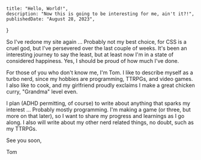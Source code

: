     title: "Hello, World!",
    description: "Now this is going to be interesting for me, ain't it?!",
    publishedDate: "August 28, 2023",
}

<BlogTitle meta={meta}/>

So I've redone my site again ... Probably not my best choice, for CSS is a cruel god, but I've persevered over the last couple of weeks. It's been an interesting journey to say the least, but at least now I'm in a state of considered happiness. Yes, I should be proud of how much I've done.

For those of you who don't know me, I'm Tom. I like to describe myself as a turbo nerd, since my hobbies are programming, TTRPGs, and video games. I also like to cook, and my <FlashyLink href="https://milindi-kodikara.github.io/">girlfriend</FlashyLink> proudly exclaims I make a great chicken curry, "Grandma" level even.

I plan (ADHD permitting, of course) to write about anything that sparks my interest ... Probably mostly programming. I'm making a game (or three, but more on that later), so I want to share my progress and learnings as I go along. I also will write about my other nerd related things, no doubt, such as my TTRPGs.

See you soon,

Tom